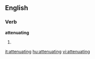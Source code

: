 
==English==

===Verb===
'''attenuating'''

# {{present participle of|[[attenuate]]}}

[[it:attenuating]]
[[hu:attenuating]]
[[vi:attenuating]]